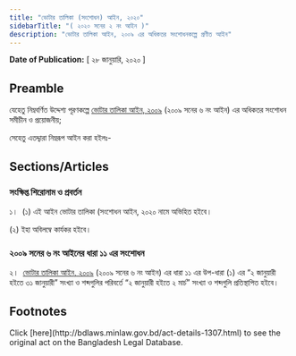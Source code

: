 ```yaml
---
title: "ভোটার তালিকা (সংশোধন) আইন, ২০২০"
sidebarTitle: "( ২০২০ সনের ২ নং আইন )"
description: "ভোটার তালিকা আইন, ২০০৯ এর অধিকতর সংশোধনকল্পে প্রণীত আইন"
---
```


**Date of Publication:** [ ২৮ জানুয়ারি, ২০২০ ]

## Preamble

যেহেতু নিম্নবর্ণিত উদ্দেশ্য পূরণকল্পে [ভোটার তালিকা আইন, ২০০৯](/act-1005.html "ভোটার তালিকা আইন, ২০০৯") (২০০৯ সনের ৬ নং আইন) এর অধিকতর সংশোধন সমীচীন ও প্রয়োজনীয়;

সেহেতু এতদ্দ্বারা নিম্নরূপ আইন করা হইলঃ-

## Sections/Articles

### সংক্ষিপ্ত শিরোনাম ও প্রবর্তন

১।  (১) এই আইন ভোটার তালিকা (সংশোধন আইন, ২০২০ নামে অভিহিত হইবে।

(২) ইহা অবিলম্বে কার্যকর হইবে।

### ২০০৯ সনের ৬ নং আইনের ধারা ১১ এর সংশোধন

২।  [ভোটার তালিকা আইন, ২০০৯](/act-1005.html "ভোটার তালিকা আইন, ২০০৯") (২০০৯ সনের ৬ নং আইন) এর ধারা ১১ এর উপ-ধারা (১) এর “২ জানুয়ারী হইতে ৩১ জানুয়ারী” সংখ্যা ও শব্দগুলির পরিবর্তে “২ জানুয়ারী হইতে ২ মার্চ” সংখ্যা ও শব্দগুলি প্রতিস্থাপিত হইবে।

## Footnotes

<Note>
  Click [here](http://bdlaws.minlaw.gov.bd/act-details-1307.html) to see the original act on the Bangladesh Legal Database.
</Note>
